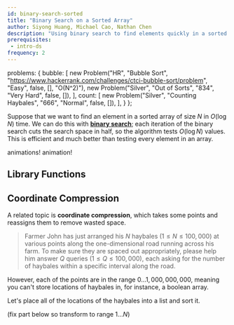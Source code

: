 ```yaml
---
id: binary-search-sorted
title: "Binary Search on a Sorted Array"
author: Siyong Huang, Michael Cao, Nathan Chen
description: "Using binary search to find elements quickly in a sorted array."
prerequisites:
 - intro-ds
frequency: 2
---
```



  problems: {
    bubble: [
      new Problem("HR", "Bubble Sort", "https://www.hackerrank.com/challenges/ctci-bubble-sort/problem", "Easy", false, [], "O(N^2)"),
      new Problem("Silver", "Out of Sorts", "834", "Very Hard", false, []),
    ],
    count: [
      new Problem("Silver", "Counting Haybales", "666", "Normal", false, []),
    ],
  }
};

Suppose that we want to find an element in a sorted array of size $N$ in $O(\log N)$ time. We can do this with [**binary search**](https://en.wikipedia.org/wiki/Binary_search_algorithm); each iteration of the binary search cuts the search space in half, so the algorithm tests $O(\log N)$ values. This is efficient and much better than testing every element in an array.

<Resources>
  <Resource source="KA" title="Binary Search" url="https://www.khanacademy.org/computing/computer-science/algorithms/binary-search/a/binary-search" starred>animations!</Resource>
  <Resource source="CSA" title="Binary Search" url="binary_search" starred>animation!</Resource>
  <Resource source="CPH" title="3.3 - Binary Search" starred></Resource>
  <Resource source="TC" title="Binary Search" url="binary-search"></Resource>
  <Resource source="GFG" title="Binary Search" url="binary-search"></Resource>
</Resources>

## Library Functions

<LanguageSection>

<CPPSection>

<Resources>
  <Resource source="CPP" url="http://www.cplusplus.com/reference/algorithm/lower_bound/" title="lower_bound"> </Resource>
  <Resource source="CPP" url="http://www.cplusplus.com/reference/algorithm/upper_bound/" title="upper_bound"> </Resource>
</Resources>

</CPPSection>

<JavaSection>

<Resources>
  <Resource source="JAVA" url="https://docs.oracle.com/javase/7/docs/api/java/util/Arrays.html#binarySearch(int[],%20int)" title="Arrays.binarySearch"> </Resource>
  <Resource source="JAVA" url="https://docs.oracle.com/javase/7/docs/api/java/util/Collections.html#binarySearch(java.util.List,%20T)" title="Collections.binarySearch"> </Resource>
</Resources>

</JavaSection>

</LanguageSection>

## Coordinate Compression

A related topic is **coordinate compression**, which takes some points and reassigns them to remove wasted space. 

<Problems problems={metadata.problems.count} />

> Farmer John has just arranged his $N$ haybales $(1\le N \le 100,000)$ at various points along the one-dimensional road running across his farm. To make sure they are spaced out appropriately, please help him answer $Q$ queries ($1 \le Q \le 100,000$), each asking for the number of haybales within a specific interval along the road.

However, each of the points are in the range $0 \ldots 1,000,000,000$, meaning you can't store locations of haybales in, for instance, a boolean array. 

<Spoiler title="Solution">

Let's place all of the locations of the haybales into a list and sort it.

(fix part below so transform to range $1\ldots N$)

<IncompleteSection />

<!-- Now, we can map distinct points to smaller integers without gaps. For example, if the haybales existed at positions $[1, 4, 5, 9]$ and queries were $(1, 2)$ and $(4, 6)$, we can place the integers together and map them from $[1, 2, 4, 5, 6, 9] \rightarrow [1, 2, 3, 4, 5, 6]$. This effectively transforms the haybale positions into $[1, 3, 4, 6]$ and the queries into $1, 2$ and $3, 5$.

By compressing queries and haybale positions, we've transformed the range of points to $0 \ldots N + 2Q$, allowing us to store prefix sums to effectively query for the number of haybales in a range.
 -->
 
</Spoiler>